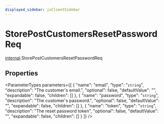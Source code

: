 ```yaml
---
displayed_sidebar: jsClientSidebar
---
```



# StorePostCustomersResetPasswordReq

[internal](../../modules/internal.mdx).StorePostCustomersResetPasswordReq

## Properties

<ParameterTypes parameters={[
  {
    "name": "email",
    "type": "`string`",
    "description": "The customer's email.",
    "optional": false,
    "defaultValue": "",
    "expandable": false,
    "children": []
  },
  {
    "name": "password",
    "type": "`string`",
    "description": "The customer's password.",
    "optional": false,
    "defaultValue": "",
    "expandable": false,
    "children": []
  },
  {
    "name": "token",
    "type": "`string`",
    "description": "The reset password token",
    "optional": false,
    "defaultValue": "",
    "expandable": false,
    "children": []
  }
]} />

